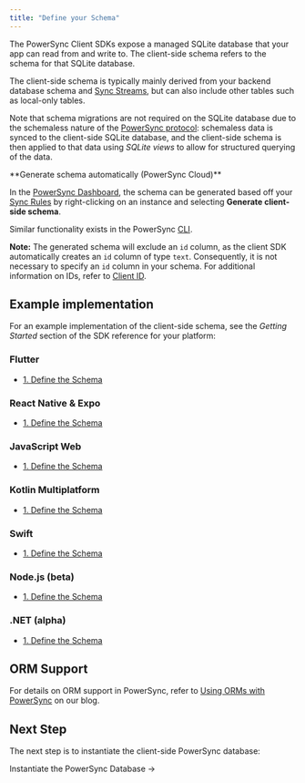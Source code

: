```yaml
---
title: "Define your Schema"
---
```


The PowerSync Client SDKs expose a managed SQLite database that your app can read from and write to. The client-side schema refers to the schema for that SQLite database.

The client-side schema is typically mainly derived from your backend database schema and [Sync Streams](/usage/sync-streams), but can also include other tables such as local-only tables. 

Note that schema migrations are not required on the SQLite database due to the schemaless nature of the [PowerSync protocol](/architecture/powersync-protocol): schemaless data is synced to the client-side SQLite database, and the client-side schema is then applied to that data using _SQLite views_ to allow for structured querying of the data.

<Info>
**Generate schema automatically (PowerSync Cloud)**

In the [PowerSync Dashboard](/usage/tools/powersync-dashboard), the schema can be generated based off your [Sync Rules](/usage/sync-rules) by right-clicking on an instance and selecting **Generate client-side schema**.

Similar functionality exists in the PowerSync [CLI](/usage/tools/cli).

**Note:** The generated schema will exclude an `id` column, as the client SDK automatically creates an `id` column of type `text`. Consequently, it is not necessary to specify an `id` column in your schema. For additional information on IDs, refer to [Client ID](/usage/sync-rules/client-id).
</Info>

## Example implementation

For an example implementation of the client-side schema, see the _Getting Started_ section of the SDK reference for your platform:

### <Icon icon="flutter" iconType="solid" size={32}/> Flutter

* [1\. Define the Schema](/client-sdk-references/flutter#1-define-the-schema)

### <Icon icon="react" iconType="solid" size={32}/> React Native & Expo

* [1\. Define the Schema](/client-sdk-references/react-native-and-expo#1-define-the-schema)

### <Icon icon="js" iconType="solid" size={32}/> JavaScript Web

* [1\. Define the Schema](/client-sdk-references/javascript-web#1-define-the-schema)

### <Icon icon="k" iconType="solid" size={32}/> Kotlin Multiplatform

* [1\. Define the Schema](/client-sdk-references/kotlin-multiplatform#1-define-the-schema)

### <Icon icon="swift" iconType="solid" size={32}/> Swift

* [1\. Define the Schema](/client-sdk-references/swift#1-define-the-schema)

### <Icon icon="node-js" iconType="solid" size={32}/> Node.js (beta)

* [1\. Define the Schema](/client-sdk-references/node#1-define-the-schema)

### <Icon icon="microsoft" iconType="solid" size={32}/> .NET (alpha)

* [1\. Define the Schema](/client-sdk-references/dotnet#1-define-the-schema)


## ORM Support

For details on ORM support in PowerSync, refer to [Using ORMs with PowerSync](https://www.powersync.com/blog/using-orms-with-powersync) on our blog.


## Next Step

The next step is to instantiate the client-side PowerSync database:

<Card href="/installation/client-side-setup/instantiate-powersync-database">
Instantiate the PowerSync Database →
</Card>